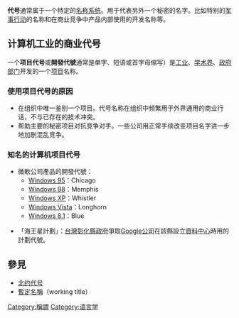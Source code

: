 {{Unreferenced |time=2009-05-11T09:07:51+00:00 }}

'''代号'''通常属于一个特定的[[名称系统|名称系统]]。用于代表另外一个秘密的名字。比如特别的[[军事行动|军事行动]]的名称和在商业竞争中产品内部使用的开发名称等。

== 计算机工业的商业代号 ==
{{main|開發代號}}
一个'''项目代号'''或'''開發代號'''通常是单字、短语或首字母缩写）是[[工业|工业]]、[[学术界|学术界]]、[[政府部门|政府部门]]开发的一个[[项目|项目]]名称。

=== 使用项目代号的原因 ===
* 在组织中唯一鉴别一个项目。代号名称在组织中频繁用于外界通用的商业行话，不与已存在的技术冲突。
* 帮助主要的秘密项目对抗竞争对手。一些公司用正常手续改变项目名字进一步地加剧混乱竞争。

=== 知名的计算机项目代号 ===

*微軟公司產品的開發代號：
**[[Windows_95|Windows 95]]：Chicago
**[[Windows_98|Windows 98]]：Memphis
**[[Windows_XP|Windows XP]]：Whistler
**[[Windows_Vista|Windows Vista]]：Longhorn
**[[Windows_8.1|Windows 8.1]]：Blue

*「海王星計劃」：[[台灣|台灣]][[彰化縣政府|彰化縣政府]]爭取[[Google公司|Google公司]]在該縣設立[[資料中心|資料中心]]時用的計劃代號。

== 參見 ==
* [[北约代号|北约代号]]
*[[暫定名稱|暫定名稱]]（working title）
{{Authority control}}
{{人名}}

{{DEFAULTSORT:D代號}}
[[Category:稱謂|Category:稱謂]]
[[Category:语言学|Category:语言学]]